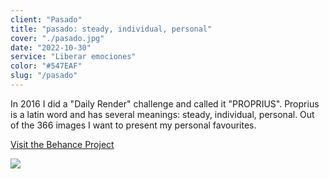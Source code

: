 ```yaml
---
client: "Pasado"
title: "pasado: steady, individual, personal"
cover: "./pasado.jpg"
date: "2022-10-30"
service: "Liberar emociones"
color: "#547EAF"
slug: "/pasado"
---
```


In 2016 I did a "Daily Render" challenge and called it "PROPRIUS".
Proprius is a latin word and has several meanings: steady, individual, personal.
Out of the 366 images I want to present my personal favourites.

[Visit the Behance Project](https://www.behance.net/gallery/61747105/Best-of-PROPRIUS-2016)

![](./pasado.jpg)
